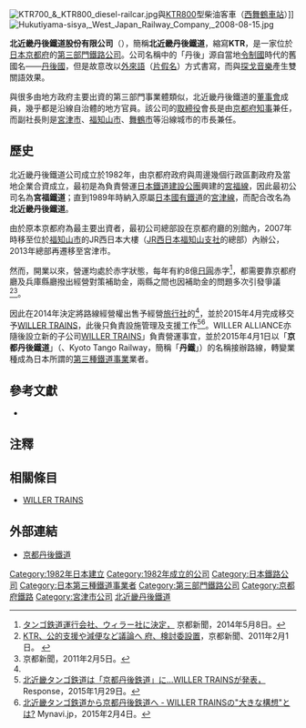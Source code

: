 {{Infobox Company
| company_name = 北近畿丹後鐵道
| company_name_en = Kitakinki Tango Railway Corporation
| company_logo = [[File:KTR_logo.svg|200px]]
| company_type = [[株式會社|株式會社]]
| company_slogan = 
| market_information = 
| abbreviated_name = 北近畿丹後鐵道
| foundation = 1982年9月22日
| local_code_name = JP
| local_code = 2130001042043
| location = {{JAP}}<br />[[京都府|京都府]][[宮津市|宮津市]]字外側2500番地2
| zip_code = 
| area_served = 
| telephone_no = 078-351-0881
| key_people = 代表取締役社長︰嵯峨根正和
| industry = 鐵路事業
| services = 鐵路客運
| products = 
| capital = 14億[[日圓|日圓]]
| revenue = 
| operating_income = 
| profit = ||
| market_value = 
| num_employees = 7人
| P/E ratio = 
| earnings per share = 
| Net asset value = 
| accounting_period = 
| parent = 
| major_shareholder = [[京都府|京都府]] 44.72%<br />[[京丹後市|京丹後市]] 9.25%<br />[[宮津市|宮津市]] 8.91%<br />{{Link-ja|京都北都信用金庫|京都北都信用金庫}} 6.72%<br />[[福知山市|福知山市]] 6.44%（2019年3月31日現在<ref>国土交通省鉄道局監修『鉄道要覧』令和元年度版、電気車研究会・鉄道図書刊行会</ref>）
| divisions = 
| subsid = 
| homepage = http://www.ktrtetsudo.jp/
| footnotes = 
| width = 
}}
[[File:KTR700_&_KTR800_diesel-railcar.jpg|thumb]]與[[北近畿丹後鐵道KTR800型柴油客車|KTR800]]型柴油客車（[[西舞鶴車站|西舞鶴車站]]）]]
[[File:Hukutiyama-sisya,_West_Japan_Railway_Company,_2008-08-15.jpg|thumb]]

'''北近畿丹後鐵道股份有限公司'''（{{jpn|j=北近畿タンゴ鉄道|hg=きたきんきタンゴてつどう|rm=Kitakinki Tango Tetsudō|f=y}}），簡稱'''北近畿丹後鐵道'''，縮寫'''KTR'''，是一家位於[[日本|日本]][[京都府|京都府]]的[[日本第三部門鐵道|第三部門鐵路公司]]。公司名稱中的「丹後」源自當地[[令制國|令制國]]時代的舊國名——[[丹後國|丹後國]]，但是故意改以[[外來語|外來語]]（[[片假名|片假名]]）方式書寫，而與[[探戈|探戈音樂]]產生雙關語效果。

與很多由地方政府主要出資的第三部門事業體類似，北近畿丹後鐵道的[[董事會|董事會]]成員，幾乎都是沿線自治體的地方官員。該公司的[[取締役|取締役]]會長是由[[京都府知事|京都府知事]]兼任，而副社長則是[[宮津市|宮津市]]、[[福知山市|福知山市]]、[[舞鶴市|舞鶴市]]等沿線城市的市長兼任。

== 歷史 ==
北近畿丹後鐵道公司成立於1982年，由京都府政府與周邊幾個行政區劃政府及當地企業合資成立，最初是為負責營運[[日本鐵道建設公團|日本鐵道建設公團]]興建的[[宮福線|宮福線]]，因此最初公司名為'''宮福鐵道'''；直到1989年時納入原屬[[日本國有鐵道|日本國有鐵道]]的[[宮津線|宮津線]]，而配合改名為'''北近畿丹後鐵道'''。

由於原本京都府為最主要出資者，最初公司總部設在京都府廳的別館內，2007年時移至位於[[福知山市|福知山市]]的JR西日本大樓（[[西日本旅客鐵道福知山支社|JR西日本福知山支社]]的總部）內辦公，2013年總部再遷移至宮津市。

然而，開業以來，營運均處於赤字狀態，每年有約8億[[日圓|日圓]]赤字<ref name="kyoto1">[http://kyoto-np.co.jp/top/article/20140508000172 タンゴ鉄道運行会社、ウィラー社に決定，] {{Wayback|url=http://kyoto-np.co.jp/top/article/20140508000172 |date=20140508183041 }}京都新聞，2014年5月8日。{{ja}}</ref>，都需要靠京都府廳及兵庫縣廳撥出經營對策補助金，兩縣之間也因補助金的問題多次引發爭議<ref>[http://www.kyoto-np.co.jp/politics/article/20110201000155 KTR、公的支援や減便など議論へ 府、検討委設置]，京都新聞、2011年2月1日。 {{Wayback|url=http://www.kyoto-np.co.jp/politics/article/20110201000155 |date=20110205105538 }}</ref><ref>京都新聞，2011年2月5日。</ref>。

因此在2014年決定將路線經營權出售予經營[[旅行社|旅行社]]的{{link-ja|WILLER ALLIANCE|WILLER ALLIANCE}}<ref name="kyoto1"/>，並於2015年4月完成移交予[[WILLER_TRAINS|WILLER TRAINS]]，此後只負責設施管理及支援工作<ref>[http://response.jp/article/2015/01/29/242921.html 北近畿タンゴ鉄道は「京都丹後鉄道」に…WILLER TRAINSが発表，] {{Wayback|url=http://response.jp/article/2015/01/29/242921.html |date=20150129142523 }}Response，2015年1月29日。{{ja}}</ref><ref>[http://news.mynavi.jp/articles/2015/02/04/willertrains/ 北近畿タンゴ鉄道から京都丹後鉄道へ - WILLER TRAINSの"大きな構想"とは?] {{Wayback|url=http://news.mynavi.jp/articles/2015/02/04/willertrains/ |date=20150205152300 }}Mynavi.jp，2015年2月4日。{{ja}}</ref>。WILLER ALLIANCE亦隨後設立新的子公司[[WILLER_TRAINS|WILLER TRAINS]]」負責營運事宜，並於2015年4月1日以「'''京都丹後鐵道'''」（{{lang|ja|京都丹後鉄道}}、Kyoto Tango Railway，簡稱「'''丹鐵'''」）的名稱接辦路線，轉變業種成為日本所謂的[[第三種鐵道事業|第三種鐵道事業]]業者。

==參考文獻==
* {{Cite web
|url=http://www.pref.kyoto.jp/ktr/
|title=<span lang="ja">北近畿タンゴ鉄道（ＫＴＲ）の頑張る取組</span>
|accessdate=2009-11-12
|work=
|publisher=京都府官方網站
|language=ja
|date=
|archive-date=2009-10-02
|archive-url=https://web.archive.org/web/20091002182220/http://www.pref.kyoto.jp/ktr/
|dead-url=no
}}

==注釋==
{{reflist}}

== 相關條目 ==
* [[WILLER_TRAINS|WILLER TRAINS]]

==外部連結==
* {{ja}}[http://trains.willer.co.jp 京都丹後鐵道]{{Wayback|url=http://trains.willer.co.jp/ |date=20171022170231 }}
{{DEFAULTSORT:Kitakinki-Tango-Tetsudou}}
{{日本第三種鐵道事業者}}
{{日本第三部門鐵道單位}}
{{Portal bar|日本|鐵路|日本鐵路|京都|企業}}
[[Category:1982年日本建立|Category:1982年日本建立]]
[[Category:1982年成立的公司|Category:1982年成立的公司]]
[[Category:日本鐵路公司|Category:日本鐵路公司]]
[[Category:日本第三種鐵道事業者|Category:日本第三種鐵道事業者]]
[[Category:第三部門鐵路公司|Category:第三部門鐵路公司]]
[[Category:京都府鐵路|Category:京都府鐵路]]
[[Category:宮津市公司|Category:宮津市公司]]
[[Category:北近畿丹後鐵道|]]